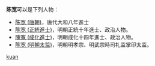 '''陈宽'''可以是下列人物：
* [[陈宽_(唐朝)|陈宽 (唐朝)]]，唐代大和八年進士
* [[陈宽_(正統進士)|陈宽 (正統進士)]]，明朝正統十年進士、政治人物。
* [[陳寬_(成化進士)|陳寬 (成化進士)]]，明朝成化十四年進士、政治人物。
* [[陈宽_(明朝太监)|陈宽 (明朝太监)]]，明朝明孝宗、明武宗時司礼监掌印太监。

{{disambig}}
[[Category:二字陈姓人名消歧义|kuan]]